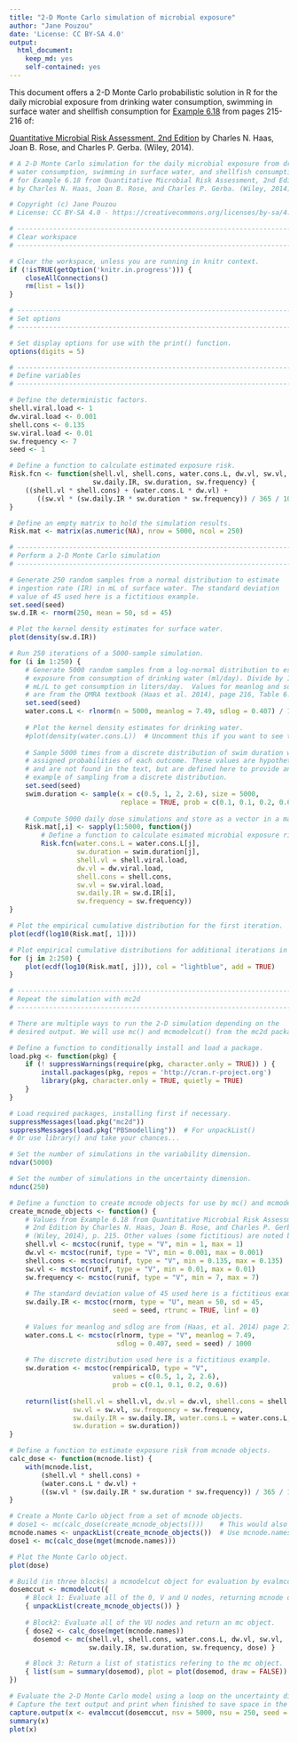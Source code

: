 ```yaml
---
title: "2-D Monte Carlo simulation of microbial exposure"
author: "Jane Pouzou"
date: 'License: CC BY-SA 4.0'
output:
  html_document:
    keep_md: yes
    self-contained: yes
---
```


This document offers a 2-D Monte Carlo probabilistic solution in R for the 
daily microbial exposure from drinking water consumption, swimming in surface 
water and shellfish consumption for [Example 6.18](images/ex0618.png) from 
pages 215-216 of:

[Quantitative Microbial Risk Assessment, 2nd Edition](http://www.wiley.com/WileyCDA/WileyTitle/productCd-1118145291,subjectCd-CH20.html) 
by Charles N. Haas, Joan B. Rose, and Charles P. Gerba. (Wiley, 2014).

```r
# A 2-D Monte Carlo simulation for the daily microbial exposure from drinking
# water consumption, swimming in surface water, and shellfish consumption
# for Example 6.18 from Quantitative Microbial Risk Assessment, 2nd Edition
# by Charles N. Haas, Joan B. Rose, and Charles P. Gerba. (Wiley, 2014).

# Copyright (c) Jane Pouzou
# License: CC BY-SA 4.0 - https://creativecommons.org/licenses/by-sa/4.0/

# ---------------------------------------------------------------------
# Clear workspace
# ---------------------------------------------------------------------

# Clear the workspace, unless you are running in knitr context.
if (!isTRUE(getOption('knitr.in.progress'))) {
    closeAllConnections()
    rm(list = ls())
}

# ---------------------------------------------------------------------
# Set options
# ---------------------------------------------------------------------

# Set display options for use with the print() function.
options(digits = 5)

# ---------------------------------------------------------------------
# Define variables
# ---------------------------------------------------------------------

# Define the deterministic factors.
shell.viral.load <- 1
dw.viral.load <- 0.001
shell.cons <- 0.135
sw.viral.load <- 0.01
sw.frequency <- 7
seed <- 1

# Define a function to calculate estimated exposure risk.
Risk.fcn <- function(shell.vl, shell.cons, water.cons.L, dw.vl, sw.vl,
                     sw.daily.IR, sw.duration, sw.frequency) {
    ((shell.vl * shell.cons) + (water.cons.L * dw.vl) +
       ((sw.vl * (sw.daily.IR * sw.duration * sw.frequency)) / 365 / 1000))
}

# Define an empty matrix to hold the simulation results.
Risk.mat <- matrix(as.numeric(NA), nrow = 5000, ncol = 250)

# ---------------------------------------------------------------------
# Perform a 2-D Monte Carlo simulation
# ---------------------------------------------------------------------

# Generate 250 random samples from a normal distribution to estimate 
# ingestion rate (IR) in mL of surface water. The standard deviation 
# value of 45 used here is a fictitious example.
set.seed(seed)
sw.d.IR <- rnorm(250, mean = 50, sd = 45)

# Plot the kernel density estimates for surface water.
plot(density(sw.d.IR))

# Run 250 iterations of a 5000-sample simulation.
for (i in 1:250) {
    # Generate 5000 random samples from a log-normal distribution to estimate 
    # exposure from consumption of drinking water (ml/day). Divide by 1000 
    # mL/L to get consumption in liters/day.  Values for meanlog and sdlog 
    # are from the QMRA textbook (Haas et al. 2014), page 216, Table 6.30.
    set.seed(seed)
    water.cons.L <- rlnorm(n = 5000, meanlog = 7.49, sdlog = 0.407) / 1000
    
    # Plot the kernel density estimates for drinking water.
    #plot(density(water.cons.L))  # Uncomment this if you want to see these.
    
    # Sample 5000 times from a discrete distribution of swim duration with 
    # assigned probabilities of each outcome. These values are hypothetical 
    # and are not found in the text, but are defined here to provide an 
    # example of sampling from a discrete distribution.
    set.seed(seed)
    swim.duration <- sample(x = c(0.5, 1, 2, 2.6), size = 5000, 
                            replace = TRUE, prob = c(0.1, 0.1, 0.2, 0.6))
    
    # Compute 5000 daily dose simulations and store as a vector in a matrix.
    Risk.mat[,i] <- sapply(1:5000, function(j) 
        # Define a function to calculate esimated microbial exposure risk.
        Risk.fcn(water.cons.L = water.cons.L[j],
                 sw.duration = swim.duration[j],
                 shell.vl = shell.viral.load,
                 dw.vl = dw.viral.load,
                 shell.cons = shell.cons,
                 sw.vl = sw.viral.load,
                 sw.daily.IR = sw.d.IR[i],
                 sw.frequency = sw.frequency))
}

# Plot the empirical cumulative distribution for the first iteration.
plot(ecdf(log10(Risk.mat[, 1])))

# Plot empirical cumulative distributions for additional iterations in blue.
for (j in 2:250) {
    plot(ecdf(log10(Risk.mat[, j])), col = "lightblue", add = TRUE)
}

# ---------------------------------------------------------------------
# Repeat the simulation with mc2d
# ---------------------------------------------------------------------

# There are multiple ways to run the 2-D simulation depending on the 
# desired output. We will use mc() and mcmodelcut() from the mc2d package.

# Define a function to conditionally install and load a package.
load.pkg <- function(pkg) {
    if (! suppressWarnings(require(pkg, character.only = TRUE)) ) {
        install.packages(pkg, repos = 'http://cran.r-project.org')
        library(pkg, character.only = TRUE, quietly = TRUE)
    }
}

# Load required packages, installing first if necessary.
suppressMessages(load.pkg("mc2d"))
suppressMessages(load.pkg("PBSmodelling"))  # For unpackList()
# Or use library() and take your chances...

# Set the number of simulations in the variability dimension.
ndvar(5000)

# Set the number of simulations in the uncertainty dimension. 
ndunc(250)

# Define a function to create mcnode objects for use by mc() and mcmodelcut().
create_mcnode_objects <- function() {
    # Values from Example 6.18 from Quantitative Microbial Risk Assessment, 
    # 2nd Edition by Charles N. Haas, Joan B. Rose, and Charles P. Gerba. 
    # (Wiley, 2014), p. 215. Other values (some fictitious) are noted below.
    shell.vl <- mcstoc(runif, type = "V", min = 1, max = 1)
    dw.vl <- mcstoc(runif, type = "V", min = 0.001, max = 0.001)
    shell.cons <- mcstoc(runif, type = "V", min = 0.135, max = 0.135)
    sw.vl <- mcstoc(runif, type = "V", min = 0.01, max = 0.01)
    sw.frequency <- mcstoc(runif, type = "V", min = 7, max = 7)
    
    # The standard deviation value of 45 used here is a fictitious example.
    sw.daily.IR <- mcstoc(rnorm, type = "U", mean = 50, sd = 45, 
                          seed = seed, rtrunc = TRUE, linf = 0)
    
    # Values for meanlog and sdlog are from (Haas, et al. 2014) page 216.
    water.cons.L <- mcstoc(rlnorm, type = "V", meanlog = 7.49, 
                           sdlog = 0.407, seed = seed) / 1000
    
    # The discrete distribution used here is a fictitious example.
    sw.duration <- mcstoc(rempiricalD, type = "V", 
                          values = c(0.5, 1, 2, 2.6), 
                          prob = c(0.1, 0.1, 0.2, 0.6))
    
    return(list(shell.vl = shell.vl, dw.vl = dw.vl, shell.cons = shell.cons, 
                sw.vl = sw.vl, sw.frequency = sw.frequency, 
                sw.daily.IR = sw.daily.IR, water.cons.L = water.cons.L, 
                sw.duration = sw.duration))
}

# Define a function to estimate exposure risk from mcnode objects.
calc_dose <- function(mcnode.list) {
    with(mcnode.list, 
        (shell.vl * shell.cons) + 
        (water.cons.L * dw.vl) + 
        ((sw.vl * (sw.daily.IR * sw.duration * sw.frequency)) / 365 / 1000))
}

# Create a Monte Carlo object from a set of mcnode objects.
# dose1 <- mc(calc_dose(create_mcnode_objects()))    # This would also work.
mcnode.names <- unpackList(create_mcnode_objects())  # Use mcnode.names later.
dose1 <- mc(calc_dose(mget(mcnode.names)))

# Plot the Monte Carlo object.
plot(dose)

# Build (in three blocks) a mcmodelcut object for evaluation by evalmccut().
dosemccut <- mcmodelcut({
    # Block 1: Evaluate all of the 0, V and U nodes, returning mcnode objects.
    { unpackList(create_mcnode_objects()) }
    
    # Block2: Evaluate all of the VU nodes and return an mc object.
    { dose2 <- calc_dose(mget(mcnode.names))
      dosemod <- mc(shell.vl, shell.cons, water.cons.L, dw.vl, sw.vl,
                    sw.daily.IR, sw.duration, sw.frequency, dose) }

    # Block 3: Return a list of statistics refering to the mc object.
    { list(sum = summary(dosemod), plot = plot(dosemod, draw = FALSE)) }
})

# Evaluate the 2-D Monte Carlo model using a loop on the uncertainty dimension.
# Capture the text output and print when finished to save space in the report.
capture.output(x <- evalmccut(dosemccut, nsv = 5000, nsu = 250, seed = seed))
summary(x)
plot(x)
```